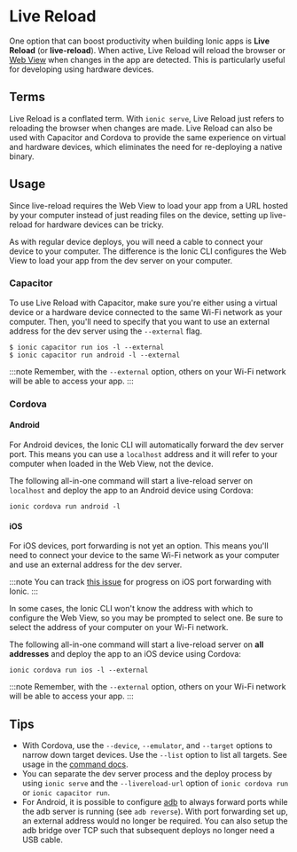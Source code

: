# Live Reload

One option that can boost productivity when building Ionic apps is **Live Reload** (or **live-reload**). When active, Live Reload will reload the browser or [Web View](../core-concepts/webview) when changes in the app are detected. This is particularly useful for developing using hardware devices.

## Terms

Live Reload is a conflated term. With `ionic serve`, Live Reload just refers to reloading the browser when changes are made. Live Reload can also be used with Capacitor and Cordova to provide the same experience on virtual and hardware devices, which eliminates the need for re-deploying a native binary.

## Usage

Since live-reload requires the Web View to load your app from a URL hosted by your computer instead of just reading files on the device, setting up live-reload for hardware devices can be tricky.

As with regular device deploys, you will need a cable to connect your device to your computer. The difference is the Ionic CLI configures the Web View to load your app from the dev server on your computer.

### Capacitor

To use Live Reload with Capacitor, make sure you're either using a virtual device or a hardware device connected to the same Wi-Fi network as your computer. Then, you'll need to specify that you want to use an external address for the dev server using the `--external` flag.

```shell
$ ionic capacitor run ios -l --external
$ ionic capacitor run android -l --external
```

:::note
Remember, with the `--external` option, others on your Wi-Fi network will be able to access your app.
:::

### Cordova

#### Android

For Android devices, the Ionic CLI will automatically forward the dev server port. This means you can use a `localhost` address and it will refer to your computer when loaded in the Web View, not the device.

The following all-in-one command will start a live-reload server on `localhost` and deploy the app to an Android device using Cordova:

```shell
ionic cordova run android -l
```

#### iOS

For iOS devices, port forwarding is not yet an option. This means you'll need to connect your device to the same Wi-Fi network as your computer and use an external address for the dev server.

:::note
You can track [this issue](https://github.com/ionic-team/native-run/issues/20) for progress on iOS port forwarding with Ionic.
:::

In some cases, the Ionic CLI won't know the address with which to configure the Web View, so you may be prompted to select one. Be sure to select the address of your computer on your Wi-Fi network.

The following all-in-one command will start a live-reload server on **all addresses** and deploy the app to an iOS device using Cordova:

```shell
ionic cordova run ios -l --external
```

:::note
Remember, with the `--external` option, others on your Wi-Fi network will be able to access your app.
:::

## Tips

- With Cordova, use the `--device`, `--emulator`, and `--target` options to narrow down target devices. Use the `--list` option to list all targets. See usage in the [command docs](commands/cordova-run.md).
- You can separate the dev server process and the deploy process by using `ionic serve` and the `--livereload-url` option of `ionic cordova run` or `ionic capacitor run`.
- For Android, it is possible to configure [adb](https://developer.android.com/studio/command-line/adb) to always forward ports while the adb server is running (see `adb reverse`). With port forwarding set up, an external address would no longer be required. You can also setup the adb bridge over TCP such that subsequent deploys no longer need a USB cable.

